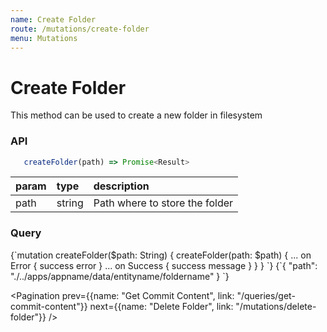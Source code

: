 ```yaml
---
name: Create Folder
route: /mutations/create-folder
menu: Mutations
---
```



# Create Folder

This method can be used to create a new folder in filesystem

### API

```js
   createFolder(path) => Promise<Result>
```

|param|type|description|
|:--|:--|:--|
|path|string|Path where to store the folder|

### Query
<QueryViewer>
   <QueryTab>
{`mutation createFolder($path: String) {
  createFolder(path: $path) {
    ... on Error {
      success
      error
    }
    ... on Success {
      success
      message
    }
  }
}
`}
   </QueryTab>
   <VariablesTab>
{`{
  "path": "./../apps/appname/data/entityname/foldername"
}
`}
   </VariablesTab>
</QueryViewer>

<Pagination prev={{name: "Get Commit Content", link: "/queries/get-commit-content"}} next={{name: "Delete Folder", link: "/mutations/delete-folder"}} />